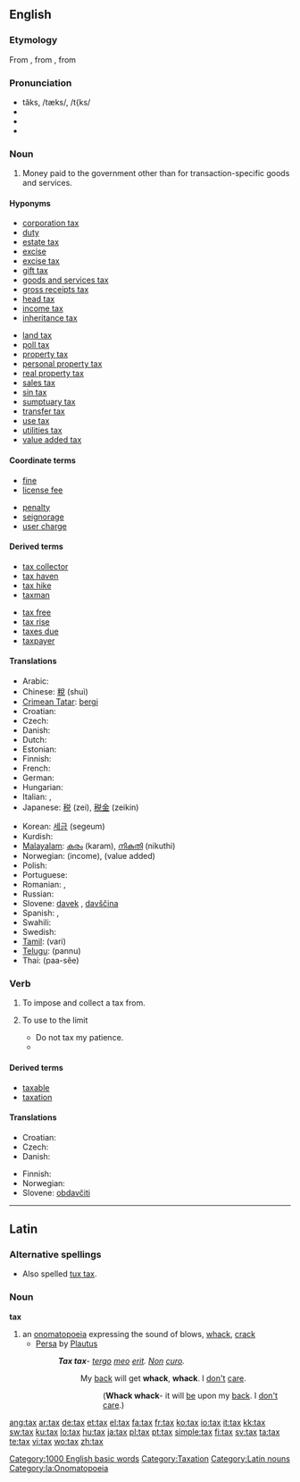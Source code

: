 {{wikipedia}}
==English==

===Etymology===
From {{etyl|enm|en}}, from {{etyl|xno|en}} {{term|taxer||lang=xno|to impose a tax}}, from {{etyl|la|en}} {{term|taxo|taxare|lang=la|to handle", "censure", "appraise", "compute}}

===Pronunciation===
* tăks, /tæks/, /t{ks/
* {{audio|en-us-tax.ogg|Audio (US)}}
* {{homophones|tacks}}
* {{rhymes|æks}}

===Noun===
{{en-noun|es|-}}

# {{government}} Money paid to the government other than for transaction-specific goods and services.

====Hyponyms====
{{rel-top|types of taxes}}
* [[corporation tax]]
* [[duty]]
* [[estate tax]]
* [[excise]]
* [[excise tax]]
* [[gift tax]]
* [[goods and services tax]]
* [[gross receipts tax]]
* [[head tax]]
* [[income tax]]
* [[inheritance tax]]
{{rel-mid}}
* [[land tax]]
* [[poll tax]]
* [[property tax]]
* [[personal property tax]]
* [[real property tax]]
* [[sales tax]]
* [[sin tax]]
* [[sumptuary tax]]
* [[transfer tax]]
* [[use tax]]
* [[utilities tax]]
* [[value added tax]]
{{rel-bottom}}

====Coordinate terms====
{{rel-top|other government revenues}}
*[[fine]]
*[[license fee]]
{{rel-mid}}
*[[penalty]]
*[[seignorage]]
*[[user charge]]
{{rel-bottom}}

====Derived terms====
{{rel-top|terms derived from ''tax (noun)''}}
* [[tax collector]]
* [[tax haven]]
* [[tax hike]]
* [[taxman]]
{{rel-mid}}
* [[tax free]]
* [[tax rise]]
* [[taxes due]]
* [[taxpayer]]
{{rel-bottom}}

====Translations====
{{trans-top|tax}}
* Arabic: {{Arab|[[ضريبة]]}} {{unicode|(ɖarí:ba)}} {{f}}
* Chinese: [[稅]] (shuì)
* [[Crimean Tatar]]: [[bergi]]
* Croatian: {{t+|hr|porez|m|alt=pòrez}}
* Czech: {{t+|cs|daň|f}}
* Danish: {{t-|da|skat}}
* Dutch: {{t+|nl|belasting}}
* Estonian: {{t-|et|maks}}
* Finnish: {{t+|fi|vero}}
* French: {{t+|fr|impôt|m}}
* German: {{t+|de|Steuer|f}}
* Hungarian: {{t+|hu|adó}}
* Italian: {{t+|it|tassa|f}}, {{t+|it|imposta|f}}
* Japanese: [[税]] (zei), [[税金]] (zeikin)
{{trans-mid}}
* Korean: [[세금]] (segeum)
* Kurdish: {{t|ku|باج|tr=bac|sc=ku-Arab}}
* [[Malayalam]]: [[കരം]] (karam), [[നികുതി]] (nikuthi)
* Norwegian: {{t-|no|skatt|m}} (income), {{t-|no|avgift|m}} (value added)
* Polish: {{t+|pl|podatek|m}}
* Portuguese: {{t+|pt|imposto|m}}
* Romanian: {{t-|ro|taxă|f}}, {{t+|ro|impozit|n}}
* Russian: {{t+|ru|налог|m|tr=nalóg|sc=Cyrl}}
* Slovene: [[davek]] {{m}}, [[davščina]] {{f}}
* Spanish: {{t+|es|impuesto|m}}, {{t+|es|tasa|f}}
* Swahili: {{t|sw|ushuru|xs=Swahili}}
* Swedish: {{t+|sv|skatt}}
* [[Tamil]]: {{t|ta|வரி|xs=Tamil}} (vari)
* [[Telugu]]: {{t|te|పన్ను|sc=Telu}} (pannu)
* Thai: {{Thai|[[ภาษี]]}} (paa-sĕe)
{{trans-bottom}}

===Verb===
{{en-verb|tax|es}}

# {{transitive|government}} To impose and collect a tax from.
# {{transitive}} To use to the limit
#*Do not tax my patience.
#*{{quote-news|2007|January 16|IBM|IBM - Reinventing the invention system - United States|IDEAS from IBM|url=http://www.ibm.com/ibm/ideasfromibm/us/patents/011607/images/IFI_01162007.pdf|passage=But patent applications are increasingly accompanied by volumes and volumes of data on DVD, which taxes the resources of the patent office.}}
{{defn|en}}

====Derived terms====
* [[taxable]]
* [[taxation]]

====Translations====
{{trans-top|to impose and collect a tax}}
* Croatian: {{t|hr|oporezivati|alt=oporezívati}}
* Czech: {{t-|cs|danit}}
* Danish: {{t-|da|beskatte}}
{{trans-mid}}
* Finnish: {{t-|fi|verottaa}}
* Norwegian: {{t|no|skattelegge}}
* Slovene: [[obdavčiti]]
{{trans-bottom}}

[[Category:1000 English basic words]]
[[Category:Taxation]]

----

==Latin==

===Alternative spellings===
* Also spelled [[tux tax]].

===Noun===
'''tax'''

# an [[onomatopoeia]] expressing the sound of blows, [[whack]], [[crack]]
#* [[w:Persa (play)|Persa]] by [[w:Plautus|Plautus]]
#*: '''''Tax tax'''- [[tergum|tergo]] [[meus#Latin|meo]] [[sum#Latin|erit]]. [[non#Latin|Non]] [[curo]].''
#*:: My [[back]] will get '''whack''', '''whack'''. I [[don't]] [[care]].
#*::: ('''Whack whack'''- it will [[be]] upon my [[back]]. I [[don't]] [[care]].)

[[Category:Latin nouns]]
[[Category:la:Onomatopoeia]]

[[ang:tax]]
[[ar:tax]]
[[de:tax]]
[[et:tax]]
[[el:tax]]
[[fa:tax]]
[[fr:tax]]
[[ko:tax]]
[[io:tax]]
[[it:tax]]
[[kk:tax]]
[[sw:tax]]
[[ku:tax]]
[[lo:tax]]
[[hu:tax]]
[[ja:tax]]
[[pl:tax]]
[[pt:tax]]
[[simple:tax]]
[[fi:tax]]
[[sv:tax]]
[[ta:tax]]
[[te:tax]]
[[vi:tax]]
[[wo:tax]]
[[zh:tax]]